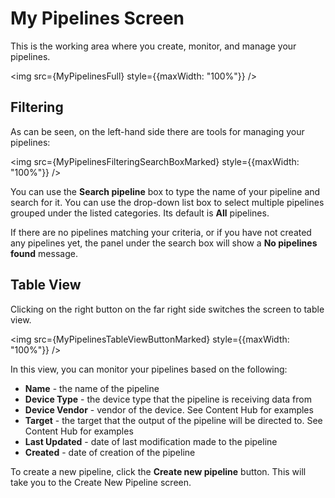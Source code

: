 
# My Pipelines Screen

This is the working area where you create, monitor, and manage your pipelines.

<img src={MyPipelinesFull} style={{maxWidth: "100%"}} />

## Filtering

As can be seen, on the left-hand side there are tools for managing your pipelines:

<img src={MyPipelinesFilteringSearchBoxMarked} style={{maxWidth: "100%"}} />

You can use the **Search pipeline** box to type the name of your pipeline and search for it. You can use the drop-down list box to select multiple pipelines grouped under the listed categories. Its default is **All** pipelines.

If there are no pipelines matching your criteria, or if you have not created any pipelines yet, the panel under the search box will show a **No pipelines found** message.

## Table View

Clicking on the right button on the far right side switches the screen to table view.

<img src={MyPipelinesTableViewButtonMarked} style={{maxWidth: "100%"}} />

In this view, you can monitor your pipelines based on the following:

- **Name** - the name of the pipeline
- **Device Type** - the device type that the pipeline is receiving data from
- **Device Vendor** - vendor of the device. See <Topic id="gui-content-hub">Content Hub</Topic> for examples
- **Target** - the target that the output of the pipeline will be directed to. See <Topic id="gui-content-hub">Content Hub</Topic> for examples
- **Last Updated** - date of last modification made to the pipeline
- **Created** - date of creation of the pipeline

To create a new pipeline, click the **Create new pipeline** button. This will take you to the <Topic id="gui-new-pipeline">Create New Pipeline</Topic> screen.
